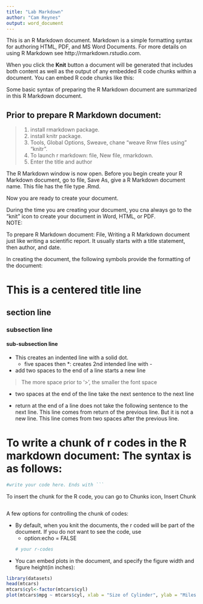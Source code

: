 ```yaml
---
title: "Lab Markdown"
author: "Cam Reynes"
output: word_document
---
```


This is an R Markdown document. Markdown is a simple formatting syntax for authoring HTML, PDF, and MS Word Documents. For more details on using R Markdown see http://rmarkdown.rstudio.com.

When you click the **Knit** button a document will be generated that includes both content as well as the output of any embedded R code chunks within a document. You can embed R code chunks like this:

Some basic syntax of preparing the R Markdown document are summarized in this R Markdown document.

## Prior to prepare R Markdown document:
 > 1. install rmarkdown package.
 > 2. install knitr package.
 > 3. Tools, Global Options, Sweave, chane "weave Rnw files using" "knitr".
 > 4. To launch r markdown: file, New file, rmarkdown.
 > 5. Enter the title and author
 
The R Markdown window is now open. Before you begin create your R Markdown document, go to file, Save As, give a R Markdown document name. This file has the file type .Rmd.

Now you are ready to create your document.

During the time you are creating your document, you cna always go to the "knit" icon to create your document in Word, HTML, or PDF.  
NOTE:

To prepare R Markdown document:
File,
Writing a R Markdown document just like writing a scientific report. It usually starts with a title statement, then author, and date.

In creating the document, the following symbols provide the formatting of the document:

# This is a centered title line
## section line
### subsection line
#### sub-subsection line 


* This creates an indented line with a solid dot.
     * five spaces then *: creates 2nd intended line with -
     
* add two spaces to the end of a line starts a new line

> The more space prior to '>', the smaller the font space

*  two spaces at the end of the line take the next sentence to the next line

*  return at the end of a line does not take the following sentence to the next line. This line comes from return of the previous line. But it is not a new line.  This line comes from two spaces after the previous line.

# To write a chunk of r codes in the R markdown document: The syntax is as follows:
```r
#write your code here. Ends with ```
```

To insert the chunk for the R code, you can go to Chunks icon, Insert Chunk
```r

```


A few options for controlling the chunk of codes:  

* By default, when you knit the documents, the r coded will be part of the document. If you do not want to see the code, use
     * option:echo = FALSE
```r
# your r-codes
```

* You can embed plots in the document, and specify the figure width and figure height(in inches):

```r
library(datasets)
head(mtcars)
mtcars$cyl<-factor(mtcars$cyl)
plot(mtcars$mpg ~ mtcars$cyl, xlab = "Size of Cylinder", ylab = "Miles per Gallon", main = "Box plots of Milage for each cylinder size")
```






